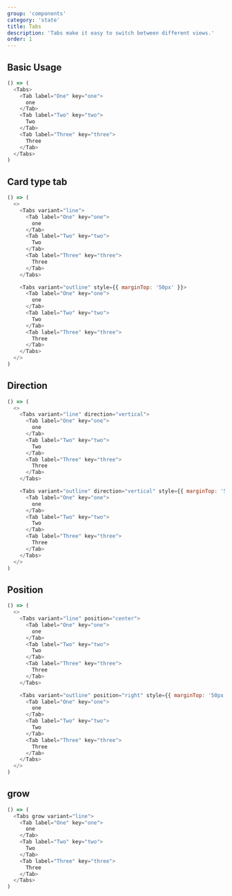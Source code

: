 ```yaml
---
group: 'components'
category: 'state'
title: Tabs
description: 'Tabs make it easy to switch between different views.'
order: 1
---
```


## Basic Usage

```js live=true
() => (
  <Tabs>
    <Tab label="One" key="one">
      one
    </Tab>
    <Tab label="Two" key="two">
      Two
    </Tab>
    <Tab label="Three" key="three">
      Three
    </Tab>
  </Tabs>
)
```

## Card type tab

```js live=true
() => (
  <>
    <Tabs variant="line">
      <Tab label="One" key="one">
        one
      </Tab>
      <Tab label="Two" key="two">
        Two
      </Tab>
      <Tab label="Three" key="three">
        Three
      </Tab>
    </Tabs>

    <Tabs variant="outline" style={{ marginTop: '50px' }}>
      <Tab label="One" key="one">
        one
      </Tab>
      <Tab label="Two" key="two">
        Two
      </Tab>
      <Tab label="Three" key="three">
        Three
      </Tab>
    </Tabs>
  </>
)
```

## Direction

```js live=true
() => (
  <>
    <Tabs variant="line" direction="vertical">
      <Tab label="One" key="one">
        one
      </Tab>
      <Tab label="Two" key="two">
        Two
      </Tab>
      <Tab label="Three" key="three">
        Three
      </Tab>
    </Tabs>

    <Tabs variant="outline" direction="vertical" style={{ marginTop: '50px' }}>
      <Tab label="One" key="one">
        one
      </Tab>
      <Tab label="Two" key="two">
        Two
      </Tab>
      <Tab label="Three" key="three">
        Three
      </Tab>
    </Tabs>
  </>
)
```

## Position

```js live=true
() => (
  <>
    <Tabs variant="line" position="center">
      <Tab label="One" key="one">
        one
      </Tab>
      <Tab label="Two" key="two">
        Two
      </Tab>
      <Tab label="Three" key="three">
        Three
      </Tab>
    </Tabs>

    <Tabs variant="outline" position="right" style={{ marginTop: '50px' }}>
      <Tab label="One" key="one">
        one
      </Tab>
      <Tab label="Two" key="two">
        Two
      </Tab>
      <Tab label="Three" key="three">
        Three
      </Tab>
    </Tabs>
  </>
)
```

## grow

```js live=true
() => (
  <Tabs grow variant="line">
    <Tab label="One" key="one">
      one
    </Tab>
    <Tab label="Two" key="two">
      Two
    </Tab>
    <Tab label="Three" key="three">
      Three
    </Tab>
  </Tabs>
)
```
